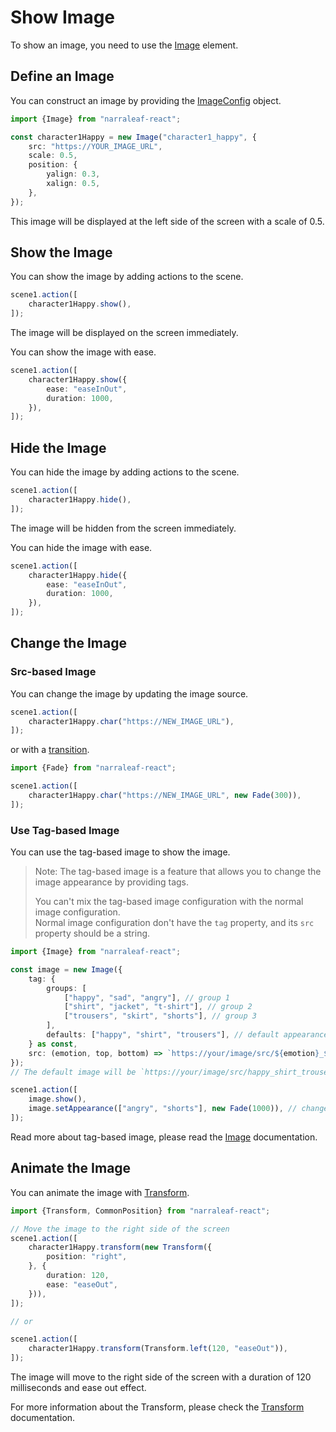# Show Image

To show an image, you need to use the [Image](../core/elements/image) element.

## Define an Image

You can construct an image by providing the [ImageConfig](../core/types/ImageConfig) object.

```typescript
import {Image} from "narraleaf-react";
```

```typescript
const character1Happy = new Image("character1_happy", {
    src: "https://YOUR_IMAGE_URL",
    scale: 0.5,
    position: {
        yalign: 0.3,
        xalign: 0.5,
    },
});
```

This image will be displayed at the left side of the screen with a scale of 0.5.

## Show the Image

You can show the image by adding actions to the scene.

```typescript
scene1.action([
    character1Happy.show(),
]);
```

The image will be displayed on the screen immediately.

You can show the image with ease. 

```typescript
scene1.action([
    character1Happy.show({
        ease: "easeInOut",
        duration: 1000,
    }),
]);
```

## Hide the Image

You can hide the image by adding actions to the scene.

```typescript
scene1.action([
    character1Happy.hide(),
]);
```

The image will be hidden from the screen immediately.

You can hide the image with ease. 

```typescript
scene1.action([
    character1Happy.hide({
        ease: "easeInOut",
        duration: 1000,
    }),
]);
```

## Change the Image

### Src-based Image

You can change the image by updating the image source.

```typescript
scene1.action([
    character1Happy.char("https://NEW_IMAGE_URL"),
]);
```

or with a [transition](../core/animation/transition).

```typescript
import {Fade} from "narraleaf-react";
```

```typescript
scene1.action([
    character1Happy.char("https://NEW_IMAGE_URL", new Fade(300)),
]);
```

### Use Tag-based Image

You can use the tag-based image to show the image.

> Note: The tag-based image is a feature that allows you to change the image appearance by providing tags.
>
> You can't mix the tag-based image configuration with the normal image configuration.  
> Normal image configuration don't have the `tag` property, and its `src` property should be a string.

```typescript
import {Image} from "narraleaf-react";
```

```typescript
const image = new Image({
    tag: {
        groups: [
            ["happy", "sad", "angry"], // group 1
            ["shirt", "jacket", "t-shirt"], // group 2
            ["trousers", "skirt", "shorts"], // group 3
        ],
        defaults: ["happy", "shirt", "trousers"], // default appearance
    } as const,
    src: (emotion, top, bottom) => `https://your/image/src/${emotion}_${top}_${bottom}.png`, // image source
});
// The default image will be `https://your/image/src/happy_shirt_trousers.png`

scene1.action([
    image.show(),
    image.setAppearance(["angry", "shorts"], new Fade(1000)), // change the image to `https://your/image/src/angry_shirt_shorts.png`
]);
```

Read more about tag-based image, please read the [Image](../core/elements/image) documentation.

## Animate the Image

You can animate the image with [Transform](../core/animation/transform).

```typescript
import {Transform, CommonPosition} from "narraleaf-react";
```

```typescript
// Move the image to the right side of the screen
scene1.action([
    character1Happy.transform(new Transform({
        position: "right",
    }, {
        duration: 120,
        ease: "easeOut",
    })),
]);

// or

scene1.action([
    character1Happy.transform(Transform.left(120, "easeOut")),
]);
```

The image will move to the right side of the screen with a duration of 120 milliseconds and ease out effect.

For more information about the Transform, please check the [Transform](../core/animation/transform) documentation.
